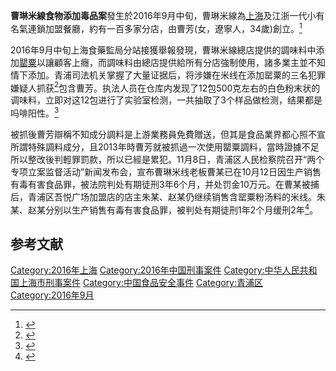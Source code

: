 '''曹琳米線食物添加毒品案'''發生於2016年9月中旬，曹琳米線為[[上海|上海]]及江浙一代小有名氣連鎖加盟餐廳，約有一百多家分店，由曹芳(女，遼寧人，34歲)創立。<ref>{{Cite web |url=http://dy.163.com/wemedia/article/detail/C0GLO9DM05149DB7.html |title=網易-上海餐館販毒 |accessdate=2016-10-11 |archive-date=2016-10-11 |archive-url=https://web.archive.org/web/20161011223820/http://dy.163.com/wemedia/article/detail/C0GLO9DM05149DB7.html |dead-url=no }}</ref>

2016年9月中旬上海食藥監局分站接獲舉報發現，曹琳米線總店提供的調味料中添加[[罌粟|罌粟]]以讓顧客上癮，而調味料由總店提供給所有分店強制使用，諸多業主並不知情下添加。青浦司法机关掌握了大量证据后，将涉嫌在米线在添加罂粟的三名犯罪嫌疑人抓获<ref>{{Cite web |url=http://slide.sh.sina.com.cn/news/slide_19_63553_422539.html#p=1 |title=上海衛視-米線摻毒 |accessdate=2016-10-11 |archive-date=2016-10-11 |archive-url=https://web.archive.org/web/20161011141218/http://slide.sh.sina.com.cn/news/slide_19_63553_422539.html#p=1 |dead-url=no }}</ref>包含曹芳。执法人员在仓库内发现了12包500克左右的白色粉末状的调味料，立即对这12包进行了实验室检测，一共抽取了3个样品做检测，结果都是吗啡阳性。<ref>{{Cite web |url=http://www.kankanews.com/a/2016-10-10/0017718674.shtml |title=看看新聞-米線毒案大審 |accessdate=2016-10-11 |archive-date=2016-10-11 |archive-url=https://web.archive.org/web/20161011141336/http://www.kankanews.com/a/2016-10-10/0017718674.shtml |dead-url=no }}</ref>

被抓後曹芳辯稱不知成分調料是上游業務員免費贈送，但其是食品業界都心照不宣所謂特殊調料成分，且2013年時曹芳就被抓過一次使用罌粟調料，當時證據不足所以整改後判輕罪罰款，所以已經是累犯。11月8日，青浦区人民检察院召开“两个专项立案监督活动”新闻发布会，宣布曹琳米线老板曹某已在10月12日因生产销售有毒有害食品罪，被法院判处有期徒刑3年6个月，并处罚金10万元。在曹某被捕后，青浦区吾悦广场加盟店的店主朱某、赵某仍继续销售含罂粟粉汤料的米线。朱某、赵某分别以生产销售有毒有害食品罪，被判处有期徒刑1年2个月缓刑2年<ref>{{Cite web |url=http://news.ifeng.com/a/20161108/50223408_0.shtml |title=上海“曹琳米线”老板给80多家加盟店用罂粟壳，获刑三年半 |accessdate=2019-03-21 |author= |date=2016-11-28 |work= |publisher=凤凰网，来源：澎湃新闻网 |language=Zh-hans |archive-date=2019-03-24 |archive-url=https://web.archive.org/web/20190324020527/http://news.ifeng.com/a/20161108/50223408_0.shtml |dead-url=no }}</ref>。

==参考文献==
{{reflist}}

[[Category:2016年上海|Category:2016年上海]]
[[Category:2016年中国刑事案件|Category:2016年中国刑事案件]]
[[Category:中华人民共和国上海市刑事案件|Category:中华人民共和国上海市刑事案件]]
[[Category:中国食品安全事件|Category:中国食品安全事件]]
[[Category:青浦区|Category:青浦区]]
[[Category:2016年9月|Category:2016年9月]]